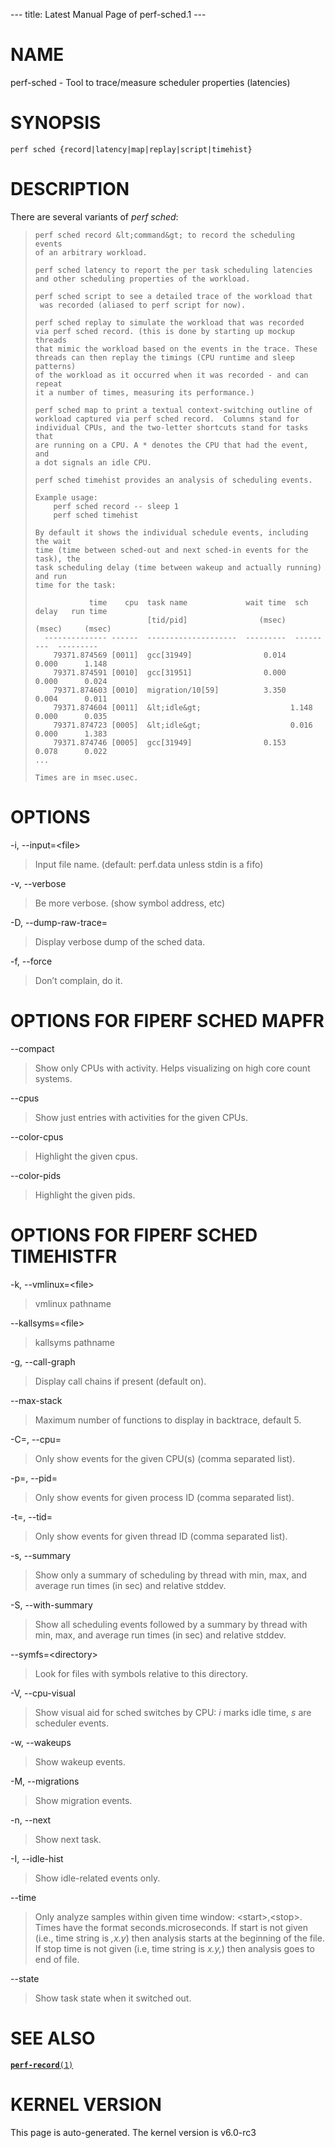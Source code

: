 ---
title: Latest Manual Page of perf-sched.1
---


= NAME =

perf-sched - Tool to trace/measure scheduler properties (latencies)

= SYNOPSIS =

<pre>perf sched {record|latency|map|replay|script|timehist}</pre>
= DESCRIPTION =

There are several variants of ''perf sched'':

<blockquote><pre>perf sched record &lt;command&gt; to record the scheduling events
of an arbitrary workload.

perf sched latency to report the per task scheduling latencies
and other scheduling properties of the workload.

perf sched script to see a detailed trace of the workload that
 was recorded (aliased to perf script for now).

perf sched replay to simulate the workload that was recorded
via perf sched record. (this is done by starting up mockup threads
that mimic the workload based on the events in the trace. These
threads can then replay the timings (CPU runtime and sleep patterns)
of the workload as it occurred when it was recorded - and can repeat
it a number of times, measuring its performance.)

perf sched map to print a textual context-switching outline of
workload captured via perf sched record.  Columns stand for
individual CPUs, and the two-letter shortcuts stand for tasks that
are running on a CPU. A * denotes the CPU that had the event, and
a dot signals an idle CPU.

perf sched timehist provides an analysis of scheduling events.

Example usage:
    perf sched record -- sleep 1
    perf sched timehist

By default it shows the individual schedule events, including the wait
time (time between sched-out and next sched-in events for the task), the
task scheduling delay (time between wakeup and actually running) and run
time for the task:

            time    cpu  task name             wait time  sch delay   run time
                         [tid/pid]                (msec)     (msec)     (msec)
  -------------- ------  --------------------  ---------  ---------  ---------
    79371.874569 [0011]  gcc[31949]                0.014      0.000      1.148
    79371.874591 [0010]  gcc[31951]                0.000      0.000      0.024
    79371.874603 [0010]  migration/10[59]          3.350      0.004      0.011
    79371.874604 [0011]  &lt;idle&gt;                    1.148      0.000      0.035
    79371.874723 [0005]  &lt;idle&gt;                    0.016      0.000      1.383
    79371.874746 [0005]  gcc[31949]                0.153      0.078      0.022
...

Times are in msec.usec.</pre></blockquote>
= OPTIONS =

-i, --input=&lt;file&gt;

<blockquote>Input file name. (default: perf.data unless stdin is a fifo)
</blockquote>
-v, --verbose

<blockquote>Be more verbose. (show symbol address, etc)
</blockquote>
-D, --dump-raw-trace=

<blockquote>Display verbose dump of the sched data.
</blockquote>
-f, --force

<blockquote>Don’t complain, do it.
</blockquote>
= OPTIONS FOR FIPERF SCHED MAPFR =

--compact

<blockquote>Show only CPUs with activity. Helps visualizing on high core count systems.
</blockquote>
--cpus

<blockquote>Show just entries with activities for the given CPUs.
</blockquote>
--color-cpus

<blockquote>Highlight the given cpus.
</blockquote>
--color-pids

<blockquote>Highlight the given pids.
</blockquote>
= OPTIONS FOR FIPERF SCHED TIMEHISTFR =

-k, --vmlinux=&lt;file&gt;

<blockquote>vmlinux pathname
</blockquote>
--kallsyms=&lt;file&gt;

<blockquote>kallsyms pathname
</blockquote>
-g, --call-graph

<blockquote>Display call chains if present (default on).
</blockquote>
--max-stack

<blockquote>Maximum number of functions to display in backtrace, default 5.
</blockquote>
-C=, --cpu=

<blockquote>Only show events for the given CPU(s) (comma separated list).
</blockquote>
-p=, --pid=

<blockquote>Only show events for given process ID (comma separated list).
</blockquote>
-t=, --tid=

<blockquote>Only show events for given thread ID (comma separated list).
</blockquote>
-s, --summary

<blockquote>Show only a summary of scheduling by thread with min, max, and average run times (in sec) and relative stddev.
</blockquote>
-S, --with-summary

<blockquote>Show all scheduling events followed by a summary by thread with min, max, and average run times (in sec) and relative stddev.
</blockquote>
--symfs=&lt;directory&gt;

<blockquote>Look for files with symbols relative to this directory.
</blockquote>
-V, --cpu-visual

<blockquote>Show visual aid for sched switches by CPU: ''i'' marks idle time, ''s'' are scheduler events.
</blockquote>
-w, --wakeups

<blockquote>Show wakeup events.
</blockquote>
-M, --migrations

<blockquote>Show migration events.
</blockquote>
-n, --next

<blockquote>Show next task.
</blockquote>
-I, --idle-hist

<blockquote>Show idle-related events only.
</blockquote>
--time

<blockquote>Only analyze samples within given time window: &lt;start&gt;,&lt;stop&gt;. Times have the format seconds.microseconds. If start is not given (i.e., time string is '',x.y'') then analysis starts at the beginning of the file. If stop time is not given (i.e, time string is ''x.y,'') then analysis goes to end of file.
</blockquote>
--state

<blockquote>Show task state when it switched out.
</blockquote>
= SEE ALSO =

[[Latest Manual Page of perf-record.1|<tt>'''perf-record'''(1)</tt>]]


= KERNEL VERSION =

This page is auto-generated.  The kernel version is v6.0-rc3